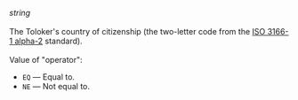 _string_<br/><br/>The Toloker's country of citizenship (the two-letter code from the [ISO 3166-1 alpha-2](https://www.iso.org/obp/ui/#search/code/) standard).<br/><br/>Value of "operator":

- `EQ` — Equal to.
- `NE` — Not equal to.